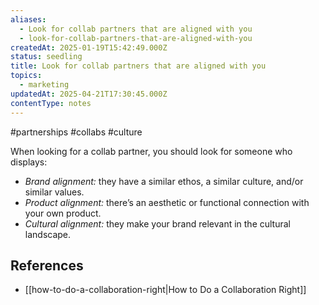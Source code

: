 ```yaml
---
aliases:
  - Look for collab partners that are aligned with you
  - look-for-collab-partners-that-are-aligned-with-you
createdAt: 2025-01-19T15:42:49.000Z
status: seedling
title: Look for collab partners that are aligned with you
topics:
  - marketing
updatedAt: 2025-04-21T17:30:45.000Z
contentType: notes
---
```

#partnerships #collabs #culture

When looking for a collab partner, you should look for someone who displays:

- _Brand alignment:_ they have a similar ethos, a similar culture, and/or similar values.
- _Product alignment:_ there’s an aesthetic or functional connection with your own product.
- _Cultural alignment:_ they make your brand relevant in the cultural landscape.

## References

- [[how-to-do-a-collaboration-right|How to Do a Collaboration Right]]
